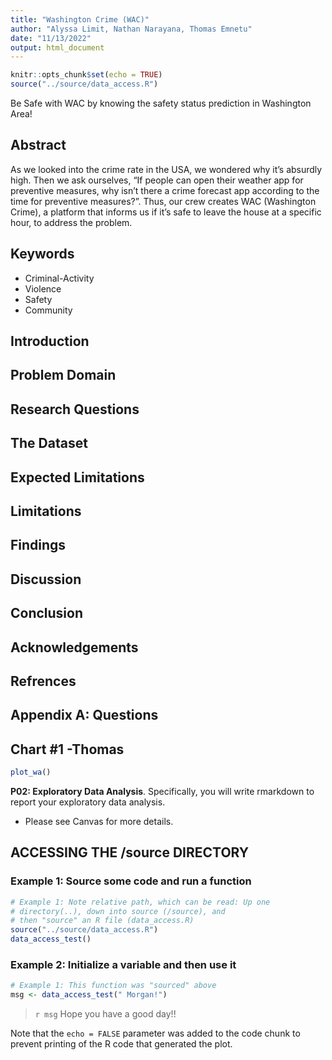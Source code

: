 ```yaml
---
title: "Washington Crime (WAC)"
author: "Alyssa Limit, Nathan Narayana, Thomas Emnetu"
date: "11/13/2022"
output: html_document
---
```


```r
knitr::opts_chunk$set(echo = TRUE)
source("../source/data_access.R")
```

Be Safe with WAC by knowing the safety status prediction in Washington Area!

## Abstract 
As we looked into the crime rate in the USA, we wondered why it's absurdly high. Then we ask ourselves, "If people can open their weather app for preventive measures, why isn't there a crime forecast app according to the time for preventive measures?". Thus, our crew creates WAC (Washington Crime), a platform that informs us if it's safe to leave the house at a specific hour, to address the problem.

## Keywords 
- Criminal-Activity 
- Violence
- Safety
- Community

## Introduction

## Problem Domain

## Research Questions

## The Dataset

## Expected Limitations

## Limitations 

## Findings

## Discussion 

## Conclusion

## Acknowledgements

## Refrences

## Appendix A: Questions

## Chart #1 -Thomas 

```r
plot_wa()

```


**P02: Exploratory Data Analysis**. Specifically, you will write rmarkdown to report your exploratory data analysis.

-   Please see Canvas for more details.

## ACCESSING THE /source DIRECTORY

### Example 1: Source some code and run a function

```r
# Example 1: Note relative path, which can be read: Up one
# directory(..), down into source (/source), and 
# then "source" an R file (data_access.R)
source("../source/data_access.R")
data_access_test()
```

### Example 2: Initialize a variable and then use it

```r
# Example 1: This function was "sourced" above
msg <- data_access_test(" Morgan!")
```

> `r msg` Hope you have a good day!!


Note that the `echo = FALSE` parameter was added to the code chunk to prevent printing of the R code that generated the plot.

